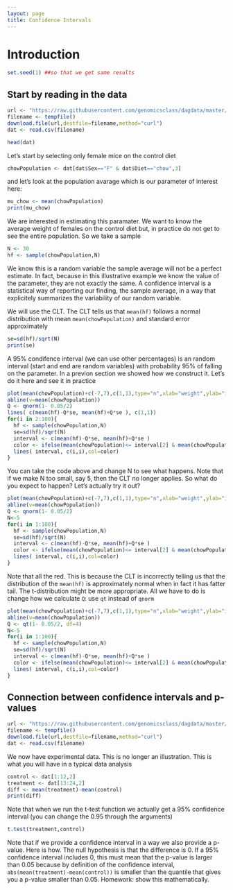 ```yaml
---
layout: page
title: Confidence Intervals
---
```


# Introduction

```r
set.seed(1) ##so that we get same results
```

## Start by reading in the data
```r
url <- "https://raw.githubusercontent.com/genomicsclass/dagdata/master/inst/extdata/mice_pheno.csv"
filename <- tempfile()
download.file(url,destfile=filename,method="curl")
dat <- read.csv(filename)
```

```r
head(dat)
```

Let's start by selecting only female mice on the control diet

```r
chowPopulation <- dat[dat$Sex=="F" & dat$Diet=="chow",3]
```

and let's look at the population avarage which is our parameter of interest here:

```r
mu_chow <- mean(chowPopulation)
print(mu_chow)
```

We are interested in estimating this paramater. We want to know the average weight of females on the control diet but, in practice do not get to see the entire population. So we take a sample

```r
N <- 30
hf <- sample(chowPopulation,N)
```

We know this is a random variable the sample average will not be a perfect estimate. In fact, because in this illustrative example we know the value of the parameter, they are not exactly the same. A confidence interval is a statistical way of reporting our finding, the sample average, in a way that explicitely summarizes the variability of our random variable.

We will use the CLT. The CLT tells us that `mean(hf)` follows a normal distribution with mean `mean(chowPopulation)` and standard error approximately 

```r
se=sd(hf)/sqrt(N)
print(se)
```

A 95% condifence interval (we can use other percentages) is an random interval (start and end are random variables) with probability 95% of falling on the parameter. In a previon section we showed how we construct it. Let's do it here and see it in practice

```r
plot(mean(chowPopulation)+c(-7,7),c(1,1),type="n",xlab="weight",ylab="interval",ylim=c(1,100))
abline(v=mean(chowPopulation))
Q <- qnorm(1- 0.05/2)
lines( c(mean(hf)-Q*se, mean(hf)+Q*se ), c(1,1))
for(i in 2:100){
  hf <- sample(chowPopulation,N)
  se=sd(hf)/sqrt(N)
  interval <- c(mean(hf)-Q*se, mean(hf)+Q*se )
  color <- ifelse(mean(chowPopulation)<= interval[2] & mean(chowPopulation)>=interval[1],1,2)
  lines( interval, c(i,i),col=color)
}
```

You can take the code above and change N to see what happens. Note that if we make N too small, say 5, then the CLT no longer applies. So what do you expect to happen? Let's actually try it out?


```r
plot(mean(chowPopulation)+c(-7,7),c(1,1),type="n",xlab="weight",ylab="interval",ylim=c(1,100))
abline(v=mean(chowPopulation))
Q <- qnorm(1- 0.05/2)
N<-5
for(i in 1:100){
  hf <- sample(chowPopulation,N)
  se=sd(hf)/sqrt(N)
  interval <- c(mean(hf)-Q*se, mean(hf)+Q*se )
  color <- ifelse(mean(chowPopulation)<= interval[2] & mean(chowPopulation)>=interval[1],1,2)
  lines( interval, c(i,i),col=color)
}
```

Note that all the red. This is because the CLT is incorrectly telling us that the distribution of the `mean(hf)` is approximately normal when in fact it has fatter tail. The t-distribution might be more appropriate. All we have to do is change how we calculate `Q`: use `qt` instead of `qnorm`


```r
plot(mean(chowPopulation)+c(-7,7),c(1,1),type="n",xlab="weight",ylab="interval",ylim=c(1,100))
abline(v=mean(chowPopulation))
Q <- qt(1- 0.05/2, df=4)
N<-5
for(i in 1:100){
  hf <- sample(chowPopulation,N)
  se=sd(hf)/sqrt(N)
  interval <- c(mean(hf)-Q*se, mean(hf)+Q*se )
  color <- ifelse(mean(chowPopulation)<= interval[2] & mean(chowPopulation)>=interval[1],1,2)
  lines( interval, c(i,i),col=color)
}
```




## Connection between confidence intervals and p-values


```r
url <- "https://raw.githubusercontent.com/genomicsclass/dagdata/master/inst/extdata/femaleMiceWeights.csv"
filename <- tempfile()
download.file(url,destfile=filename,method="curl")
dat <- read.csv(filename)
```

We now have experimental data. This is no longer an illustration. This is what you will have in a typical data analysis

```r
control <- dat[1:12,2]
treatment <- dat[13:24,2]
diff <- mean(treatment)-mean(control)
print(diff)
```


Note that when we run the t-test function we actually get a 95% confidence interval (you can change the 0.95 through the arguments)
```r
t.test(treatment,control)
```

Note that if we provide a confidence interval in a way we also provide a p-value. Here is how. The null hypothesis is that the difference is 0. If a 95% confidence interval includes 0, this must mean that the p-value is larger than 0.05 because by definition of the confidence interval,  
`abs(mean(treatment)-mean(control))` is smaller than the quantile that gives you a p-value smaller than 0.05. Homework: show this mathematically.




